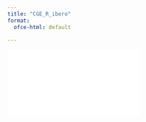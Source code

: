 ```yaml
---
title: "CGE_R_ibero"
format:
  ofce-html: default

---
```


![](Modelos%20de%20equilibrio_VF.pdf){fig-align="center"}
